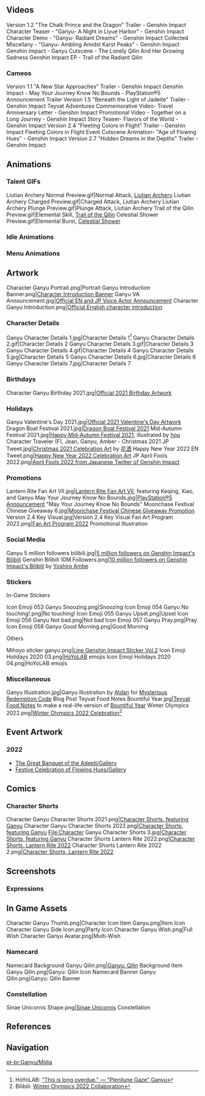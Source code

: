 {{CharacterTabs}}<!-- Only media posted by HoYoverse. This includes artwork (made in-house or commissioned) and promotional videos. The exception is GIFs of the character using their talents. Make sure to cite the source.-->
==Videos==
<gallery hideaddbutton="true" captionalign="center">
Version 1.2 "The Chalk Prince and the Dragon" Trailer - Genshin Impact
Character Teaser - "Ganyu- A Night in Liyue Harbor" - Genshin Impact
Character Demo - "Ganyu- Radiant Dreams" - Genshin Impact
Collected Miscellany - "Ganyu- Ambling Amidst Karst Peaks" - Genshin Impact
Genshin Impact - Ganyu Cutscene - The Lonely Qilin And Her Growing Sadness
Genshin Impact EP - Trail of the Radiant Qilin
</gallery>

===Cameos===
<gallery hideaddbutton="true" captionalign="center">
Version 1.1 "A New Star Approaches" Trailer - Genshin Impact
Genshin Impact - May Your Journey Know No Bounds - PlayStation®5 Announcement Trailer
Version 1.5 "Beneath the Light of Jadeite" Trailer - Genshin Impact
Teyvat Adventures Commemorative Video- Travel Anniversary Letter - Genshin Impact
Promotional Video - Together on a Long Journey - Genshin Impact
Story Teaser- Flavors of the World - Genshin Impact
Version 2.4 "Fleeting Colors in Flight" Trailer - Genshin Impact
Fleeting Colors in Flight Event Cutscene Animation- "Age of Flowing Hues" - Genshin Impact
Version 2.7 "Hidden Dreams in the Depths" Trailer - Genshin Impact
</gallery>

==Animations==
===Talent GIFs===
<gallery hideaddbutton="true" captionalign="center">
Liutian Archery Normal Preview.gif|Normal Attack, [[Liutian Archery]]
Liutian Archery Charged Preview.gif|Charged Attack, Liutian Archery
Liutian Archery Plunge Preview.gif|Plunge Attack, Liutian Archery
Trail of the Qilin Preview.gif|Elemental Skill, [[Trail of the Qilin]]
Celestial Shower Preview.gif|Elemental Burst, [[Celestial Shower]]
</gallery>

===Idle Animations===
{{Preview
|size=180px
|file1=Idle Ganyu 1
|file2=Idle Ganyu 2
}}
===Menu Animations===
{{Preview
|size=180px
|file1=Talent Menu Ganyu
|file2=Weapon Menu Ganyu
}}

==Artwork==
<gallery hideaddbutton="true" captionalign="center">
Character Ganyu Portrait.png|Portrait
Ganyu Introduction Banner.png|[https://www.hoyolab.com/article/127394 Character Introduction Banner]
Ganyu VA Announcement.jpg|[https://twitter.com/GenshinImpact/status/1346698011204698113 Official EN and JP Voice Actor Announcement]
Character Ganyu Introduction.png|[https://twitter.com/GenshinImpact/status/1346667812614389760 Official English character introduction]
</gallery>
===Character Details===
<gallery hideaddbutton="true" captionalign="center">
Ganyu Character Details 1.jpg|Character Details 1<ref>HoYoLAB: [https://www.hoyolab.com/article/127430 "This is long overdue." &mdash; "Plenilune Gaze" Ganyu]</ref>
Ganyu Character Details 2.gif|Character Details 2
Ganyu Character Details 3.gif|Character Details 3
Ganyu Character Details 4.gif|Character Details 4
Ganyu Character Details 5.jpg|Character Details 5
Ganyu Character Details 6.jpg|Character Details 6
Ganyu Character Details 7.jpg|Character Details 7
</gallery>

===Birthdays===
<gallery hideaddbutton="true" captionalign="center">
Character Ganyu Birthday 2021.jpg|[https://twitter.com/GenshinImpact/status/1466255808514064386 Official 2021 Birthday Artwork]
</gallery>

===Holidays===
<gallery hideaddbutton="true" captionalign="center">
Ganyu Valentine's Day 2021.jpg|[https://twitter.com/GenshinImpact/status/1360808485903024129 Official 2021 Valentine's Day Artwork]
Dragon Boat Festival 2021.jpg|[https://bbs.mihoyo.com/ys/article/6807440 Dragon Boat Festival 2021]
Mid-Autumn Festival 2021.jpg|[https://ys.mihoyo.com/main/news/detail/17769 Happy Mid-Autumn Festival 2021], illustrated by [http://ho0.pya.jp/ppo/ hou]
Character Traveler (F), Jean, Ganyu, Amber - Christmas 2021 JP Tweet.jpg|[https://twitter.com/paimon_genshin7/status/1474228339464458245 Christmas 2021 Celebration Art] by [https://weibo.com/n/Hanasa_%E8%8A%B1%E6%B4%92 花洒]
Happy New Year 2022 EN Tweet.png|[https://twitter.com/GenshinImpact/status/1477127445975339016 Happy New Year 2022 Celebration Art]
JP April Fools 2022.png|[https://twitter.com/Genshin_7/status/1509697053626044434 April Fools 2022 from Japanese Twitter of Genshin Impact]<!--2022-03-31-->
</gallery>

===Promotions===
<gallery hideaddbutton="true" captionalign="center">
Lantern Rite Fan Art VII.jpg|[https://twitter.com/GenshinImpact/status/1362250487437918210 Lantern Rite Fan Art VII], featuring Keqing, Xiao, and Ganyu
May Your Journey Know No Bounds.jpg|[https://twitter.com/GenshinImpact/status/1387165515198599175 PlayStation®5 Announcement] "May Your Journey Know No Bounds"
Moonchase Festival Chinese Giveaway 6.jpg|[https://bbs.mihoyo.com/ys/article/10409719 Moonchase Festival Chinese Giveaway Promotion]
Version 2.4 Key Visual.jpg|Version 2.4 Key Visual
Fan Art Program 2022.png|[https://www.hoyolab.com/article/1943442 Fan Art Program 2022] Promotional Illustration <!--2022-01-15-->
</gallery>

===Social Media===
<gallery hideaddbutton="true" captionalign="center">
Ganyu 5 million followers bilibili.jpg|[https://t.bilibili.com/496336896158819455 5 million followers on Genshin Impact's Bilibili]
Genshin Bilibili 10M Followers.png|[https://t.bilibili.com/633298605827948569 10 million followers on Genshin Impact's Bilibili] by [https://twitter.com/y_ambe Yoshiro Ambe]<!-- 2022-03-03 -->
</gallery>

===Stickers===
;In-Game Stickers
<gallery hideaddbutton="true" captionalign="center">
Icon Emoji 053 Ganyu Snoozing.png|Snoozing
Icon Emoji 054 Ganyu No touching!.png|No touching!
Icon Emoji 055 Ganyu Upset.png|Upset
Icon Emoji 056 Ganyu Not bad.png|Not bad
Icon Emoji 057 Ganyu Pray.png|Pray
Icon Emoji 058 Ganyu Good Morning.png|Good Morning
</gallery>

;Others
<gallery hideaddbutton="true" captionalign="center">
Mihoyo sticker ganyu.png|[https://store.line.me/stickershop/product/14369332/en Line Genshin Impact Sticker Vol.2]
Icon Emoji Holidays 2020 03.png|[[HoYoLAB]] emojis
Icon Emoji Holidays 2020 04.png|HoYoLAB emojis
</gallery>

===Miscellaneous===
<gallery hideaddbutton="true" captionalign="center">
Ganyu Illustration.jpg|Ganyu Illustration by [https://twitter.com/Atdan86/status/1383695382308265994 Atdan] for [https://twitter.com/GenshinImpact/status/1347755027109093377 Mysterious Redemption Code]
Blog Post Teyvat Food Notes Bountiful Year.jpg|[[Teyvat Food Notes]] to make a real-life version of [[Bountiful Year]]<!--2022-01-31-->
Winter Olympics 2022.png|[https://twitter.com/GenshinImpact/status/1492084726882045961 Winter Olympics 2022 Celebration]<ref>Bilibili: [https://t.bilibili.com/625928209937638751 Winter Olympics 2022 Collaboration]</ref> <!--2022-02-11-->
</gallery>

==Event Artwork==
===2022===
*[[The Great Banquet of the Adepti/Gallery]]<!--2022-01-28-->
*[[Festive Celebration of Flowing Hues/Gallery]]<!--2022-01-29-->

==Comics==
===Character Shorts===
<gallery hideaddbutton="true" captionalign="center">
Character Ganyu Character Shorts 2021.png|[https://twitter.com/GenshinImpact/status/1466255806211387393 Character Shorts, featuring Ganyu]
Character Ganyu Character Shorts 2022.png|[https://twitter.com/Genshin_7/status/1485099976355110913 Character Shorts, featuring Ganyu]
File:Character Ganyu Character Shorts 3.jpg|[https://www.hoyolab.com/article/2015567 Character Shorts, featuring Ganyu]
Character Shorts Lantern Rite 2022.png|[https://twitter.com/GenshinImpact/status/1487999076503363587 Character Shorts, Lantern Rite 2022]<!--2022-01-31-->
Character Shorts Lantern Rite 2022 2.png|[https://twitter.com/GenshinImpact/status/1489086240322461697 Character Shorts, Lantern Rite 2022]<!--2022-02-03-->
</gallery>

==Screenshots==
===Expressions===
{{Character Expression
|character   = Ganyu
|expression1 = Default
|expression2 = Disappointed
|expression3 = Pensive
}}

==In Game Assets==
<gallery hideaddbutton="true" captionalign="center">
Character Ganyu Thumb.png|Character Icon
Item Ganyu.png|Item Icon
Character Ganyu Side Icon.png|Party Icon
Character Ganyu Wish.png|Full Wish
Character Ganyu Avatar.png|Multi-Wish
</gallery>
===Namecard===
<gallery hideaddbutton="true" captionalign="center">
Namecard Background Ganyu Qilin.png|[[Ganyu: Qilin]] Background
Item Ganyu Qilin.png|Ganyu: Qilin Icon
Namecard Banner Ganyu Qilin.png|Ganyu: Qilin Banner
</gallery>
===Constellation===
<gallery hideaddbutton="true" captionalign="center">
Sinae Unicornis Shape.png|[[Sinae Unicornis]] Constellation
</gallery>
==References==
{{Reflist}}

==Navigation==
{{Character Navbox|link type=media}}
[[pt-br:Ganyu/Mídia]]